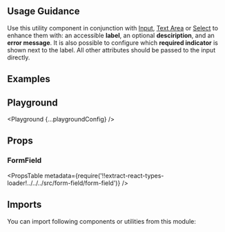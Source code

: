 


<Layout title="Form Field" description="🚧 This page is under construction">

## Usage Guidance

Use this utility component in conjunction with [Input](/components/input), [Text Area](/components/text-area) or [Select](/components/select) to enhance them with: an accessible **label**, an optional **desciription**, and an **error message**. It is also possible to configure which **required indicator** is shown next to the label. All other attributes should be passed to the input directly.

## Examples

<Example title="Basic Usage" path="form-field/basic-usage">
  <BasicUsage />
</Example>

<Example title="States" path="form-field/states">
  <States />
</Example>

<Example title="Required Indicator" path="form-field/required-indicator">
  <RequiredIndicator />
</Example>

<Example title="Sizes" path="form-field/sizes">
  <Sizes />
</Example>

<Example title="Inverted" path="form-field/inverted" darkPreview>
  <Inverted />
</Example>

## Playground

<Playground {...playgroundConfig} />

## Props

### FormField

<PropsTable
  metadata={require('!!extract-react-types-loader!../../../src/form-field/form-field')}
/>

## Imports

You can import following components or utilities from this module:

<Imports module={FormFieldExports} path="@datacamp/waffles/form-field" />

</Layout>
